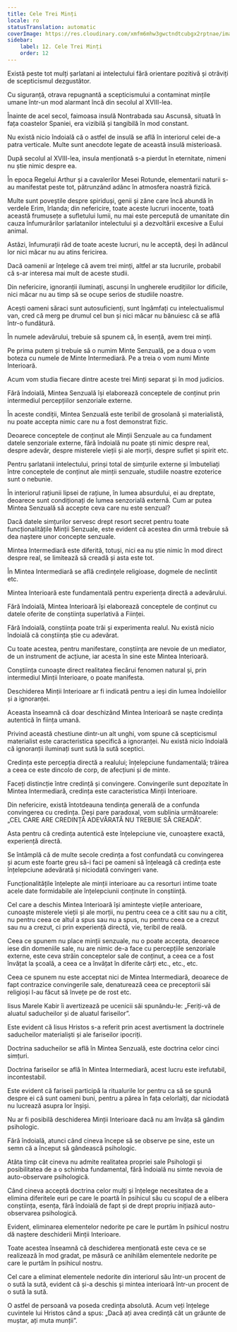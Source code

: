 ```yaml
---
title: Cele Trei Minți
locale: ro
statusTranslation: automatic
coverImage: https://res.cloudinary.com/xmfm6mhw3gwctndtcubgx2rptnae/image/upload/v1741354419/small_cover_la_gran_rebelion_28716e29d2.webp
sidebar:
    label: 12. Cele Trei Minți
    order: 12
---
```

Există peste tot mulți șarlatani ai intelectului fără orientare pozitivă și otrăviți de scepticismul dezgustător.

Cu siguranță, otrava repugnantă a scepticismului a contaminat mințile umane într-un mod alarmant încă din secolul al XVIII-lea.

Înainte de acel secol, faimoasa insulă Nontrabada sau Ascunsă, situată în fața coastelor Spaniei, era vizibilă și tangibilă în mod constant.

Nu există nicio îndoială că o astfel de insulă se află în interiorul celei de-a patra verticale. Multe sunt anecdote legate de această insulă misterioasă.

După secolul al XVIII-lea, insula menționată s-a pierdut în eternitate, nimeni nu știe nimic despre ea.

În epoca Regelui Arthur și a cavalerilor Mesei Rotunde, elementarii naturii s-au manifestat peste tot, pătrunzând adânc în atmosfera noastră fizică.

Multe sunt poveștile despre spiriduși, genii și zâne care încă abundă în verdele Erim, Irlanda; din nefericire, toate aceste lucruri inocente, toată această frumusețe a sufletului lumii, nu mai este percepută de umanitate din cauza înfumurărilor șarlatanilor intelectului și a dezvoltării excesive a Eului animal.

Astăzi, înfumurații râd de toate aceste lucruri, nu le acceptă, deși în adâncul lor nici măcar nu au atins fericirea.

Dacă oamenii ar înțelege că avem trei minți, altfel ar sta lucrurile, probabil că s-ar interesa mai mult de aceste studii.

Din nefericire, ignoranții iluminați, ascunși în ungherele erudițiilor lor dificile, nici măcar nu au timp să se ocupe serios de studiile noastre.

Acești oameni săraci sunt autosuficienți, sunt îngâmfați cu intelectualismul van, cred că merg pe drumul cel bun și nici măcar nu bănuiesc că se află într-o fundătură.

În numele adevărului, trebuie să spunem că, în esență, avem trei minți.

Pe prima putem și trebuie să o numim Minte Senzuală, pe a doua o vom boteza cu numele de Minte Intermediară. Pe a treia o vom numi Minte Interioară.

Acum vom studia fiecare dintre aceste trei Minți separat și în mod judicios.

Fără îndoială, Mintea Senzuală își elaborează conceptele de conținut prin intermediul percepțiilor senzoriale externe.

În aceste condiții, Mintea Senzuală este teribil de grosolană și materialistă, nu poate accepta nimic care nu a fost demonstrat fizic.

Deoarece conceptele de conținut ale Minții Senzuale au ca fundament datele senzoriale externe, fără îndoială nu poate ști nimic despre real, despre adevăr, despre misterele vieții și ale morții, despre suflet și spirit etc.

Pentru șarlatanii intelectului, prinși total de simțurile externe și îmbuteliați între conceptele de conținut ale minții senzuale, studiile noastre ezoterice sunt o nebunie.

În interiorul rațiunii lipsei de rațiune, în lumea absurdului, ei au dreptate, deoarece sunt condiționați de lumea senzorială externă. Cum ar putea Mintea Senzuală să accepte ceva care nu este senzual?

Dacă datele simțurilor servesc drept resort secret pentru toate funcționalitățile Minții Senzuale, este evident că acestea din urmă trebuie să dea naștere unor concepte senzuale.

Mintea Intermediară este diferită, totuși, nici ea nu știe nimic în mod direct despre real, se limitează să creadă și asta este tot.

În Mintea Intermediară se află credințele religioase, dogmele de neclintit etc.

Mintea Interioară este fundamentală pentru experiența directă a adevărului.

Fără îndoială, Mintea Interioară își elaborează conceptele de conținut cu datele oferite de conștiința superlativă a Ființei.

Fără îndoială, conștiința poate trăi și experimenta realul. Nu există nicio îndoială că conștiința știe cu adevărat.

Cu toate acestea, pentru manifestare, conștiința are nevoie de un mediator, de un instrument de acțiune, iar acesta în sine este Mintea Interioară.

Conștiința cunoaște direct realitatea fiecărui fenomen natural și, prin intermediul Minții Interioare, o poate manifesta.

Deschiderea Minții Interioare ar fi indicată pentru a ieși din lumea îndoielilor și a ignoranței.

Aceasta înseamnă că doar deschizând Mintea Interioară se naște credința autentică în ființa umană.

Privind această chestiune dintr-un alt unghi, vom spune că scepticismul materialist este caracteristica specifică a ignoranței. Nu există nicio îndoială că ignoranții iluminați sunt sută la sută sceptici.

Credința este percepția directă a realului; înțelepciune fundamentală; trăirea a ceea ce este dincolo de corp, de afecțiuni și de minte.

Faceți distincție între credință și convingere. Convingerile sunt depozitate în Mintea Intermediară, credința este caracteristica Minții Interioare.

Din nefericire, există întotdeauna tendința generală de a confunda convingerea cu credința. Deși pare paradoxal, vom sublinia următoarele: „CEL CARE ARE CREDINȚĂ ADEVĂRATĂ NU TREBUIE SĂ CREADĂ”.

Asta pentru că credința autentică este înțelepciune vie, cunoaștere exactă, experiență directă.

Se întâmplă că de multe secole credința a fost confundată cu convingerea și acum este foarte greu să-i faci pe oameni să înțeleagă că credința este înțelepciune adevărată și niciodată convingeri vane.

Funcționalitățile înțelepte ale minții interioare au ca resorturi intime toate acele date formidabile ale înțelepciunii conținute în conștiință.

Cel care a deschis Mintea Interioară își amintește viețile anterioare, cunoaște misterele vieții și ale morții, nu pentru ceea ce a citit sau nu a citit, nu pentru ceea ce altul a spus sau nu a spus, nu pentru ceea ce a crezut sau nu a crezut, ci prin experiență directă, vie, teribil de reală.

Ceea ce spunem nu place minții senzuale, nu o poate accepta, deoarece iese din domeniile sale, nu are nimic de-a face cu percepțiile senzoriale externe, este ceva străin conceptelor sale de conținut, a ceea ce a fost învățat la școală, a ceea ce a învățat în diferite cărți etc., etc., etc.

Ceea ce spunem nu este acceptat nici de Mintea Intermediară, deoarece de fapt contrazice convingerile sale, denaturează ceea ce preceptorii săi religioși l-au făcut să învețe pe de rost etc.

Iisus Marele Kabir îi avertizează pe ucenicii săi spunându-le: „Feriți-vă de aluatul saducheilor și de aluatul fariseilor”.

Este evident că Iisus Hristos s-a referit prin acest avertisment la doctrinele saducheilor materialiști și ale fariseilor ipocriți.

Doctrina saducheilor se află în Mintea Senzuală, este doctrina celor cinci simțuri.

Doctrina fariseilor se află în Mintea Intermediară, acest lucru este irefutabil, incontestabil.

Este evident că fariseii participă la ritualurile lor pentru ca să se spună despre ei că sunt oameni buni, pentru a părea în fața celorlalți, dar niciodată nu lucrează asupra lor înșiși.

Nu ar fi posibilă deschiderea Minții Interioare dacă nu am învăța să gândim psihologic.

Fără îndoială, atunci când cineva începe să se observe pe sine, este un semn că a început să gândească psihologic.

Atâta timp cât cineva nu admite realitatea propriei sale Psihologii și posibilitatea de a o schimba fundamental, fără îndoială nu simte nevoia de auto-observare psihologică.

Când cineva acceptă doctrina celor mulți și înțelege necesitatea de a elimina diferitele euri pe care le poartă în psihicul său cu scopul de a elibera conștiința, esența, fără îndoială de fapt și de drept propriu inițiază auto-observarea psihologică.

Evident, eliminarea elementelor nedorite pe care le purtăm în psihicul nostru dă naștere deschiderii Minții Interioare.

Toate acestea înseamnă că deschiderea menționată este ceva ce se realizează în mod gradat, pe măsură ce anihilăm elementele nedorite pe care le purtăm în psihicul nostru.

Cel care a eliminat elementele nedorite din interiorul său într-un procent de o sută la sută, evident că și-a deschis și mintea interioară într-un procent de o sută la sută.

O astfel de persoană va poseda credința absolută. Acum veți înțelege cuvintele lui Hristos când a spus: „Dacă ați avea credință cât un grăunte de muștar, ați muta munții”.

